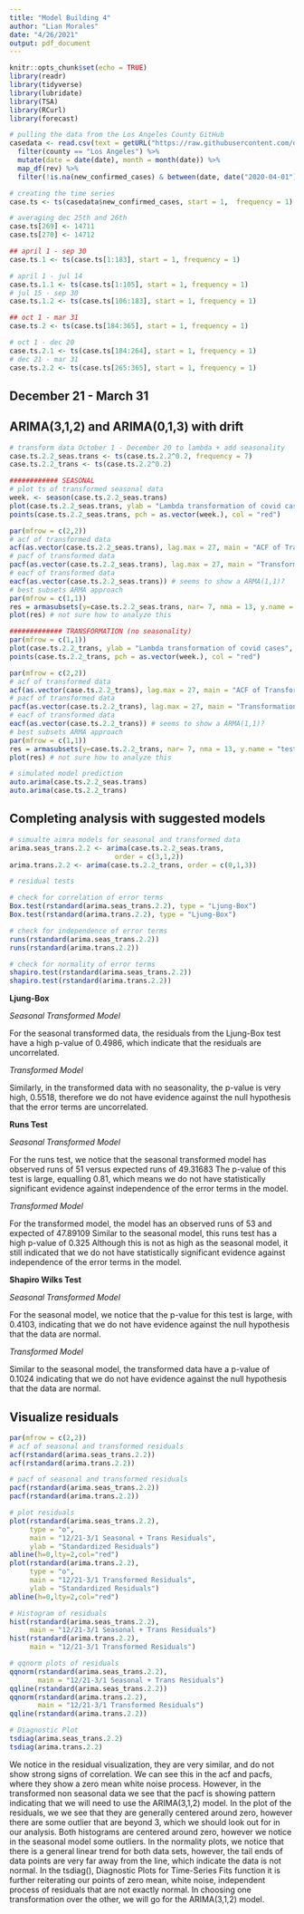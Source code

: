 ```yaml
---
title: "Model Building 4"
author: "Lian Morales"
date: "4/26/2021"
output: pdf_document
---
```


```r
knitr::opts_chunk$set(echo = TRUE)
library(readr)
library(tidyverse)
library(lubridate)
library(TSA)
library(RCurl)
library(forecast)
```

```r
# pulling the data from the Los Angeles County GitHub
casedata <- read.csv(text = getURL("https://raw.githubusercontent.com/datadesk/california-coronavirus-data/master/latimes-county-totals.csv")) %>%
  filter(county == "Los Angeles") %>%
  mutate(date = date(date), month = month(date)) %>%
  map_df(rev) %>%
  filter(!is.na(new_confirmed_cases) & between(date, date("2020-04-01"),date("2021-03-31")))

# creating the time series
case.ts <- ts(casedata$new_confirmed_cases, start = 1,  frequency = 1)

# averaging dec 25th and 26th
case.ts[269] <- 14711
case.ts[270] <- 14712

## april 1 - sep 30
case.ts.1 <- ts(case.ts[1:183], start = 1, frequency = 1)

# april 1 - jul 14
case.ts.1.1 <- ts(case.ts[1:105], start = 1, frequency = 1)
# jul 15 - sep 30
case.ts.1.2 <- ts(case.ts[106:183], start = 1, frequency = 1)

## oct 1 - mar 31
case.ts.2 <- ts(case.ts[184:365], start = 1, frequency = 1)

# oct 1 - dec 20
case.ts.2.1 <- ts(case.ts[184:264], start = 1, frequency = 1)
# dec 21 - mar 31
case.ts.2.2 <- ts(case.ts[265:365], start = 1, frequency = 1)

```

## December 21 - March 31

## ARIMA(3,1,2) and ARIMA(0,1,3) with drift 
```r
# transform data October 1 - December 20 to lambda + add seasonality
case.ts.2.2_seas.trans <- ts(case.ts.2.2^0.2, frequency = 7)
case.ts.2.2_trans <- ts(case.ts.2.2^0.2)

############ SEASONAL 
# plot ts of transformed seasonal data
week. <- season(case.ts.2.2_seas.trans)
plot(case.ts.2.2_seas.trans, ylab = "Lambda transformation of covid cases", xlab = "Time", main = "Transformation by Lambda = 0.3")
points(case.ts.2.2_seas.trans, pch = as.vector(week.), col = "red")

par(mfrow = c(2,2))
# acf of transformed data 
acf(as.vector(case.ts.2.2_seas.trans), lag.max = 27, main = "ACF of Transformation by Lambda = 0.2")
# pacf of transformed data
pacf(as.vector(case.ts.2.2_seas.trans), lag.max = 27, main = "Transformation by Lambda = 0.2")
# eacf of transformed data
eacf(as.vector(case.ts.2.2_seas.trans)) # seems to show a ARMA(1,1)?
# best subsets ARMA approach
par(mfrow = c(1,1))
res = armasubsets(y=case.ts.2.2_seas.trans, nar= 7, nma = 13, y.name = "test", ar.method = 'ols')
plot(res) # not sure how to analyze this 

############# TRANSFORMATION (no seasonality)
par(mfrow = c(1,1))
plot(case.ts.2.2_trans, ylab = "Lambda transformation of covid cases", xlab = "Time", main = "Transformation by Lambda = 0.2")
points(case.ts.2.2_trans, pch = as.vector(week.), col = "red")

par(mfrow = c(2,2))
# acf of transformed data 
acf(as.vector(case.ts.2.2_trans), lag.max = 27, main = "ACF of Transformation by Lambda = 0.2")
# pacf of transformed data
pacf(as.vector(case.ts.2.2_trans), lag.max = 27, main = "Transformation by Lambda = 0.2")
# eacf of transformed data
eacf(as.vector(case.ts.2.2_trans)) # seems to show a ARMA(1,1)?
# best subsets ARMA approach
par(mfrow = c(1,1))
res = armasubsets(y=case.ts.2.2_trans, nar= 7, nma = 13, y.name = "test", ar.method = 'ols')
plot(res) # not sure how to analyze this 

# simulated model prediction
auto.arima(case.ts.2.2_seas.trans)
auto.arima(case.ts.2.2_trans)
```


## Completing analysis with suggested models

```r
# simualte aimra models for seasonal and transformed data
arima.seas_trans.2.2 <- arima(case.ts.2.2_seas.trans, 
                          order = c(3,1,2))
arima.trans.2.2 <- arima(case.ts.2.2_trans, order = c(0,1,3))

# residual tests

# check for correlation of error terms
Box.test(rstandard(arima.seas_trans.2.2), type = "Ljung-Box")
Box.test(rstandard(arima.trans.2.2), type = "Ljung-Box")

# check for independence of error terms
runs(rstandard(arima.seas_trans.2.2))
runs(rstandard(arima.trans.2.2))

# check for normality of error terms
shapiro.test(rstandard(arima.seas_trans.2.2))
shapiro.test(rstandard(arima.trans.2.2))

```
**Ljung-Box**

*Seasonal Transformed Model*

For the seasonal transformed data, the residuals from the Ljung-Box test have a high p-value of 0.4986, which indicate that the residuals are uncorrelated. 

*Transformed Model*

Similarly, in the transformed data with no seasonality, the p-value is very high, 0.5518, therefore we do not have evidence against the null hypothesis that the error terms are uncorrelated.

**Runs Test**

*Seasonal Transformed Model*

For the runs test, we notice that the seasonal transformed model has observed runs of 51 versus expected runs of 49.31683 The p-value of this test is large, equalling 0.81, which means we do not have statistically significant evidence against independence of the error terms in the model. 

*Transformed Model*

For the transformed model, the model has an observed runs of 53 and expected of 47.89109 Similar to the seasonal model, this runs test has a high p-value of 0.325 Although this is not as high as the seasonal model, it still indicated that we do not have statistically significant evidence against independence of the error terms in the model. 

**Shapiro Wilks Test**

*Seasonal Transformed Model*

For the seasonal model, we notice that the p-value for this test is large, with 0.4103, indicating that we do not have evidence against the null hypothesis that the data are normal. 

*Transformed Model*

Similar to the seasonal model, the transformed data have a p-value of 0.1024 indicating that we do not have evidence against the null hypothesis that the data are normal. 

## Visualize residuals 
```r
par(mfrow = c(2,2))
# acf of seasonal and transformed residuals
acf(rstandard(arima.seas_trans.2.2))
acf(rstandard(arima.trans.2.2))

# pacf of seasonal and transformed residuals
pacf(rstandard(arima.seas_trans.2.2))
pacf(rstandard(arima.trans.2.2))

# plot residuals
plot(rstandard(arima.seas_trans.2.2),
     type = "o", 
     main = "12/21-3/1 Seasonal + Trans Residuals", 
     ylab = "Standardized Residuals")
abline(h=0,lty=2,col="red")
plot(rstandard(arima.trans.2.2),
     type = "o", 
     main = "12/21-3/1 Transformed Residuals", 
     ylab = "Standardized Residuals")
abline(h=0,lty=2,col="red")

# Histogram of residuals
hist(rstandard(arima.seas_trans.2.2),
     main = "12/21-3/1 Seasonal + Trans Residuals")
hist(rstandard(arima.trans.2.2),
     main = "12/21-3/1 Transformed Residuals")

# qqnorm plots of residuals
qqnorm(rstandard(arima.seas_trans.2.2),
       main = "12/21-3/1 Seasonal + Trans Residuals")
qqline(rstandard(arima.seas_trans.2.2))
qqnorm(rstandard(arima.trans.2.2),
       main = "12/21-3/1 Transformed Residuals")
qqline(rstandard(arima.trans.2.2))

# Diagnostic Plot 
tsdiag(arima.seas_trans.2.2)
tsdiag(arima.trans.2.2)
```
We notice in the residual visualization, they are very similar, and do not show strong signs of correlation. We can see this in the acf and pacfs, where they show a zero mean white noise process. However, in the transformed non seasonal data we see that the pacf is showing pattern indicating that we will need to use the ARIMA(3,1,2) model. In the plot of the residuals, we we see that they are generally centered around zero, however there are some outlier that are beyond 3, which we should look out for in our analysis. Both histograms are centered around zero, however we notice in the seasonal model some outliers. In the normality plots, we notice that there is a general linear trend for both data sets, however, the tail ends of data points are very far away from the line, which indicate the data is not normal. In the tsdiag(), Diagnostic Plots for Time-Series Fits function it is further reiterating our points of zero mean, white noise, independent process of residuals that are not exactly normal. In choosing one transformation over the other, we will go for the ARIMA(3,1,2) model. 

